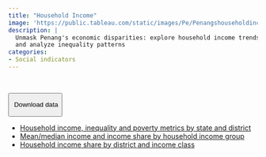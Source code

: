 ```yaml
---
title: "Household Income"
image: 'https://public.tableau.com/static/images/Pe/Penangshouseholdincome/Householdincome/1.png'
description: |
  Unmask Penang's economic disparities: explore household income trends
  and analyze inequality patterns
categories: 
- Social indicators
---
```


```{=html}
<script type='module' src='https://public.tableau.com/javascripts/api/tableau.embedding.3.latest.min.js'></script>
<tableau-viz id='tableau-viz' 
    src='https://public.tableau.com/views/Penangshouseholdincome/Householdincome' 
    width='1000' height='850' toolbar='bottom' >
  <custom-parameter name=":showShareOptions" value="false"></custom-parameter>
</tableau-viz>
```
</br>

::: {.btn-group role="group"}
<button type="button" class="btn btn-primary dropdown-toggle" data-bs-toggle="dropdown" aria-expanded="false">

<i class="bi bi-download"></i> Download data

</button>

<ul class="dropdown-menu">

<li><a class="dropdown-item" href="https://docs.google.com/spreadsheets/d/e/2PACX-1vQnkVj7bQIJIK7b_FTq5zNsrTCSY9g2LGt5Q0byAQkC_ZYOJDKmZReYHshxO4OdleBmmwzAHR1rPuNt/pub?gid=2071777810&single=true&output=csv">Household income, inequality and poverty metrics by state and district</a></li>

<li><a class="dropdown-item" href="https://docs.google.com/spreadsheets/d/e/2PACX-1vT-_HsvzUxvcYnZ95e8MJE8lXZI0JYlSx_gK2JepjnVHTzBrQuB1cgN3kOIeAkBY_aq7dSaH6ThIs9H/pub?gid=480929340&single=true&output=csv">Mean/median income and income share by household income group</a></li>

<li><a class="dropdown-item" href="https://docs.google.com/spreadsheets/d/e/2PACX-1vSWtNz-IQ39PQkxQQx8ezuEIO4JGnqqksHFMmdXeT0HJsME26ZnJpRgoahAq4Km5Soe9gD8_SxpZkM1/pub?gid=1294274604&single=true&output=csv">Household income share by district and income class</a></li>

</ul>
:::
